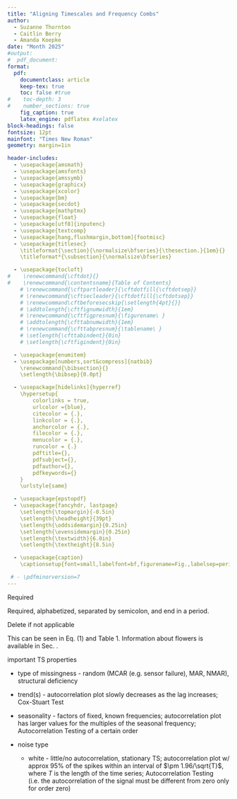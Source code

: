 ```yaml
---
title: "Aligning Timescales and Frequency Combs"
author:
  - Suzanne Thornton
  - Caitlin Berry
  - Amanda Koepke
date: "Month 2025"
#output:
#  pdf_document:
format:
  pdf:
    documentclass: article
    keep-tex: true
    toc: false #true
#    toc-depth: 3
#    number_sections: true
    fig_caption: true
    latex_engine: pdflatex #xelatex  
block-headings: false 
fontsize: 12pt
mainfont: "Times New Roman"
geometry: margin=1in

header-includes:
  - \usepackage{amsmath}
  - \usepackage{amsfonts}
  - \usepackage{amssymb}
  - \usepackage{graphicx}
  - \usepackage{xcolor}
  - \usepackage{bm}
  - \usepackage{secdot}
  - \usepackage{mathptmx}
  - \usepackage{float}
  - \usepackage[utf8]{inputenc}
  - \usepackage{textcomp}
  - \usepackage[hang,flushmargin,bottom]{footmisc}
  - \usepackage{titlesec}
    \titleformat{\section}{\normalsize\bfseries}{\thesection.}{1em}{}
    \titleformat*{\subsection}{\normalsize\bfseries}

  - \usepackage{tocloft}
#    \renewcommand{\cftdot}{}
#    \renewcommand{\contentsname}{Table of Contents}
    # \renewcommand{\cftpartleader}{\cftdotfill{\cftdotsep}}  
    # \renewcommand{\cftsecleader}{\cftdotfill{\cftdotsep}}
    # \renewcommand\cftbeforesecskip{\setlength{4pt}{}}
    # \addtolength{\cftfignumwidth}{1em}
    # \renewcommand{\cftfigpresnum}{\figurename\ }
    # \addtolength{\cfttabnumwidth}{1em}
    # \renewcommand{\cfttabpresnum}{\tablename\ }
    # \setlength{\cfttabindent}{0in}     
    # \setlength{\cftfigindent}{0in} 

  - \usepackage{enumitem}
  - \usepackage[numbers,sort&compress]{natbib}
    \renewcommand{\bibsection}{}
    \setlength{\bibsep}{0.0pt}

  - \usepackage[hidelinks]{hyperref}
    \hypersetup{
        colorlinks = true,
        urlcolor ={blue},
        citecolor = {.},
        linkcolor = {.},
        anchorcolor = {.},
        filecolor = {.},
        menucolor = {.},
        runcolor = {.}
        pdftitle={}, 
        pdfsubject={}, 
        pdfauthor={},  
        pdfkeywords={}  
    }
    \urlstyle{same}

  - \usepackage{epstopdf}
  - \usepackage{fancyhdr, lastpage}
    \setlength{\topmargin}{-0.5in}
    \setlength{\headheight}{39pt}
    \setlength{\oddsidemargin}{0.25in}
    \setlength{\evensidemargin}{0.25in}
    \setlength{\textwidth}{6.0in}
    \setlength{\textheight}{8.5in}

  - \usepackage{caption}
    \captionsetup{font=small,labelfont=bf,figurename=Fig.,labelsep=period,justification=raggedright} 

 # - \pdfminorversion=7
---
```

\newcommand{\pubnumber}{XXXX}
\newcommand{\DOI}{https://doi.org/10.6028/NIST.TN.XXXX}
\newcommand{\monthyear}{Month Year}

\urlstyle{rm}   
	
 
\begin{titlepage}
	\begin{flushright}
 
\LARGE{\textbf{NIST Technical Note \pubnumber}}\\
\vfill
 
\Huge{\textbf{Aligning Timescales and Frequency Combs}}\\
\vfill
 
\large Suzanne Thornton\\
\large Caitlin Berry\\
\large Amanda Koepke\\
\vfill
 
\normalsize This publication is available free of charge from:\\
\DOI\\
\vfill
 

\includegraphics[width=0.3\linewidth]{NIST-logo.eps}\\ 


\end{flushright}
\end{titlepage}
\begin{titlepage}
 
\begin{flushright}
 
\LARGE{\textbf{NIST Technical Note \pubnumber}}\\
\vfill 
 
\Huge{\textbf{Title}}\\
\vfill
 
\normalsize First Author\\
Second Author\\
\textit{Office of XXXX}\\
\textit{First Operating Unit}\\
\vspace{12pt}
Third Author\\
Fourth Author\\
\textit{Office of XXXX}\\
\textit{Second Operating Unit}\\
\vfill
 
\normalsize This publication is available free of charge from:\\
\DOI\\
\vfill
 
\normalsize \monthyear
\vfill
 	

\includegraphics[width=0.18\linewidth]{DoC-logo.eps}\\ 
\vfill
 
\footnotesize U.S. Department of Commerce\\ 
\textit{Gina M. Raimondo, Secretary}\\
\vspace{10pt}
National Institute of Standards and Technology\\ 
\hspace*{-3cm}\textit{James K. Olthoff, Performing the Non-Exclusive Functions and Duties of the Under Secretary of Commerce \\
for Standards and Technology \& Director, National Institute of Standards and Technology} 
\end{flushright}
\end{titlepage}

\begin{titlepage}
 
\begin{flushright}
\footnotesize  Certain commercial entities, equipment, or materials may be identified in this document in order to describe an experimental procedure or concept adequately. Such identification is not intended to imply recommendation or endorsement by the National Institute of Standards and Technology, nor is it intended to imply that the entities, materials, or equipment are necessarily the best available for the purpose.\\ 
\vfill
 
\normalsize \textbf{National Institute of Standards and Technology Technical Note \pubnumber\\ 
Natl. Inst. Stand. Technol. Tech. Note \pubnumber, \pageref{LastPage} pages (\monthyear)} \\
\textbf{CODEN: NTNOEF}\\
\vspace{12pt}
\textbf{This publication is available free of charge from: \DOI}
\vfill
\end{flushright}
\end{titlepage}
 
\section*{Abstract} <!-- {.unnumbered .unlisted}-->
\normalsize Required

\section*{Key words} <!-- {.unnumbered .unlisted} --> 
\normalsize Required, alphabetized, separated by semicolon, and end in a period.
\pagebreak
 
\begin{center}
	\tableofcontents
	\listoftables
	\listoffigures
\end{center}
\pagebreak

\section*{Glossary} <!-- {.unnumbered .unlisted}-->
Delete if not applicable
\pagebreak


\section{Introduction} <!--\label{sec:intro}-->

\subsection{All Subsection Headings Capitalized}\label{subsec:headingscap}
This can be seen in Eq. (1) and Table 1. Information about flowers is available in Sec.\ref{sec:intro} .\footnote{NIST disclaimer text here.}
<!---
%   Section references are “Sec. X”.
% 	“Section X” is used at beginning of sentence. 
--->

\begin{equation}
{x}^{n} + {y}^{n} = {z}^{n}
\end{equation}


\begin{itemize}
\item Initial input: Independent series of clock and comb data
\begin{itemize}
	\item Clock shift files containing variables: MJD, shift, and possibly ISGOOD 
	\item Frequency comb data containing variables: MJD, SDR:frep ErYb, fo ErYb, fb Si ErYb, fb Al ErYb, fb Yb ErYb
\end{itemize}
\item Read data into Python
\item Define functions to find optical frequencies for each clock with comb equation, these frequencies will become additional variables in the frequency comb data object 
\item compute total correction for each clock's shift data 
\item Data processing 
\begin{itemize}
	\item change all data variables to type float for high precision computing
	\item find overlapping MJD values for each clock frequency data set 
	\item visualize gaps in the clock frequency data sets 
\end{itemize} 
\item Imputation -  decide how to deal with missing shift values
\begin{itemize}
	\item note MJD indices for large gaps of missing values 
	\item use interpolation techniques (see below) for short sequence of individual missing values 
	\item keep with caution about how this may impact subsequent steps
  \item decide upon initial and final MJD values for analysis  
\end{itemize}
\item Interpolation - to get clock data to match up with comb time intervals, key difference from imputation step is data is contained w/in a certain range of start/stop MJD values 
\begin{itemize}
	\item numpy.interp and pandas.interpolate, linear 
	\item other options: incorporate randomness, kalman smoothing
  \item lit review 
    \begin{itemize}
    \item including (but not limited to) the problem of transforming a low-freq uency series into a high-frequency one
      \begin{itemize}
      \item A Survey of Methods to Interpolate, Distribute and  Extrapolate Time Series (2010) https://www.scirp.org/html/3396.html - Kalman filtering Sec. 6 
      \end{itemize}
    \item 
    \end{itemize} 
\end{itemize}
\item Calculate clock frequencies by adding together comb frequencies and shift data, scaled by the total correction amount 
\item End results: clock ratio data to compute offset to compare to previous measurements (may contain missing values?) 
\end{itemize}

important TS properties 

- type of missingness - random (MCAR (e.g. sensor failure), MAR, NMAR), structural deficiency

- trend(s) - autocorrelation plot slowly decreases as the lag increases; Cox-Stuart Test

- seasonality - factors of fixed, known frequencies; autocorrelation plot has larger values for the multiples of the seasonal frequency; Autocorrelation Testing of a certain order 

- noise type

  * white - little/no autocorrelation, stationary TS; autocorrelation plot w/ approx $95\%$ of the spikes within an interval of $\pm 1.96/\sqrt{T}$, where $T$ is the length of the time series; Autocorrelation Testing (i.e. the autocorrelation of the signal must be different from zero only for order zero)






\begin{table}[H]
	\centering
	\caption{Title.}
	\small
	\begin{tabular}{cc}
		\hline
		ColumnA & ColumnB \\ \hline
		text & text{\scriptsize $^{\textrm a}$} \\
		text & text \\
		text & text \\
		text & text \\
		\hline
	\end{tabular}
	
	{\footnotesize 	{\scriptsize $^{\textrm a}$}Footnote}
\end{table}
<!-- 
%   Tables should appear after they are mentioned in the text. 
%	Superscripted letters (a, b, c, etc.) should be used for table footnotes.
--> 

\begin{figure}[h] 
	\centering 	\includegraphics[width=0.5\linewidth]{Chrysanthemum.jpg}
	\caption{This is the caption text.}
	\label{fig:Chrysanthemum}
\end{figure}
<!---
%   Figure references are “Fig. X”.
% 	“Figure X” is used at beginning of sentence. 
% 	Figures should appear after they are mentioned in the text.
%	Figures must have embedded alternate text or “alt text” in order 
%	to comply with Section 508 accessibility standards. 
---> 

<!--
## Acknowledgments {.unnumbered .unlisted}
\noindent Delete if not applicable\\


## References {.unnumbered}
\addcontentsline{toc}{section}{References}
\bibliographystyle{techpubs}
\bibliography{References}
<!--
%   Please use the techpubs BibTeX style when compiling bibliography, or follow the instructions on tinyurl.com/techpubsnist to format your .bib / .bbl file appropriately.
-->

<!-- \section*{Appendix A: Supplemental Materials}
\addcontentsline{toc}{section}{Appendix A: Supplemental Materials}
Brief description of supplemental files\\
--> 
